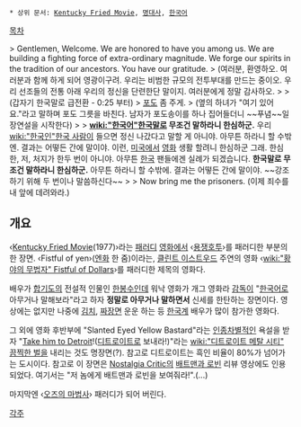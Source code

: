  * 상위 문서: [[Kentucky Fried Movie]], [[명대사]], [[한국어]]

[[목차]]

{{{#!html
<object width="480" height="385"><param name="movie" value="http://www.youtube.com/v/AWNf6o5WqKY&amp;hl=ko_KR&amp;fs=1"></param><param name="allowFullScreen" value="true"></param><param name="allowscriptaccess" value="always"></param><embed src="http://www.youtube.com/v/AWNf6o5WqKY&amp;hl=ko_KR&amp;fs=1" type="application/x-shockwave-flash" allowscriptaccess="always" allowfullscreen="true" width="480" height="385"></embed></object>
}}}

> Gentlemen, Welcome. We are honored to have you among us. We are building a fighting force of extra-ordinary magnitude. We forge our spirits in the tradition of our ancestors. You have our gratitude.
> (여러분, 환영하오. 여러분과 함께 하게 되어 영광이구려. 우리는 비범한 규모의 전투부대를 만드는 중이오. 우리 선조들의 전통 아래 우리의 정신을 단련한단 말이지. 여러분에게 정말 감사하오.
>  
> (갑자기 한국말로 급전환 - 0:25 부터)
> [[포도]] 좀 주게.
> (옆의 하녀가 "여기 있어요."라고 말하며 포도 그릇을 바친다. 남자가 포도송이를 하나 집어들더니 ~~푸념~~일장연설을 시작한다)
>  
> '''[[wiki:"한국어"한국말]]로 무조건 말하라니 한심하군.''' 우리 [[wiki:"한국인"한국 사람]]이 들으면 정신 나갔다고 말할 게 아니야. 아무튼 하라니 할 수밖엔. 결과는 어떻든 간에 말이야. 이런, [[미국]]에서 [[영화]] 생활 할려니 한심하군 그래. 한심한, 저, 처지가 한두 번이 아니야. 아무튼 [[한국]] 팬들에겐 실례가 되겠습니다. '''한국말로 무조건 말하라니 한심하군.''' 아무튼 하라니 할 수밖에. 결과는 어떻든 간에 말이야. ~~강조하기 위해 두 번이나 말씀하신다~~
>  
> Now bring me the prisoners. (이제 죄수를 내 앞에 데려와라.)

== 개요 ==

‹[[Kentucky Fried Movie]](1977)›라는 [[패러디]] [[영화]]에서 ‹[[용쟁호투]]›를 패러디한 부분의 한 장면. ‹Fistful of yen›([[엔]]화 한 줌)이라는, [[클린트 이스트우드]] 주연의 영화 ‹[[wiki:"황야의 무법자" Fistful of Dollars]]›를 패러디한 제목의 영화다.  

배우가 [[합기도]]의 전설적 인물인 [[한봉수]]인데 워낙 영화가 개그 영화라 [[감독]]이 "[[한국어]]로 아무거나 말해보라"라고 하자 '''정말로 아무거나 말하면서''' 신세를 한탄하는 장면이다. 영상에는 없지만 나중에 [[김치]], [[짜장면]] 운운 하는 등 [[한국]]계 배우가 많이 참가한 영화다.

그 외에 영화 후반부에 "Slanted Eyed Yellow Bastard"라는 [[인종차별]]적인 욕설을 받자 "[http://www.youtube.com/watch?v=ynY2begPzoM&t=16 Take him to Detroit]!([[디트로이트]]로 보내라!)"라는 [[wiki:"디트로이트 메탈 시티" 끔찍한 벌]]을 내리는 것도 명장면(?). 참고로 디트로이트는 흑인 비율이 80%가 넘어가는 도시이다. 참고로 이 장면은 [[Nostalgia Critic]]의 [[배트맨과 로빈]] 리뷰 영상에도 인용되었다. 여기서는 "저 놈에게 배트맨과 로빈을 보여줘라!".(...)

마지막엔 ‹[[오즈의 마법사]]› 패러디가 되어 버린다.

[[각주]]
